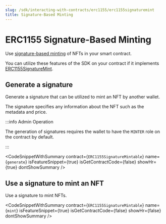 ```yaml
---
slug: /sdk/interacting-with-contracts/erc1155/erc1155signaturemint
title: Signature-Based Minting
---
```



# ERC1155 Signature-Based Minting

Use [signature-based minting](/sdk/advanced-features/on-demand-minting) of NFTs in your smart contract.

You can utilize these features of the SDK on your contract if it implements [ERC1155SignatureMint](/extensions/erc-1155/erc1155signaturemint).

<div className="row" style={{ marginBottom: 24 }}>
  <div className="col col--12" style={{ marginTop: 8 }}>
    <QuickstartCard
      name="Learn how to implement ERC1155SignatureMint in your smart contract"
      link={"/extensions/erc-1155/erc1155signaturemint"}
      image="/assets/icons/general.png"
    />
  </div>
</div>

## Generate a signature

Generate a signature that can be utilized to mint an NFT by another wallet.

The signature specifies any information about the NFT such as the metadata and price.

:::info Admin Operation

The generation of signatures requires the wallet to have the `MINTER` role on the contract by default.

:::

<CodeSnippetWithSummary
  contract={`ERC1155SignatureMintable`}
  name={`generate`}
  isFeatureSnippet={true}
  isGetContractCode={false}
  showHr={true}
  dontShowSummary
/>

## Use a signature to mint an NFT

Use a signature to mint NFTs.

<CodeSnippetWithSummary
  contract={`ERC1155SignatureMintable`}
  name={`mint`}
  isFeatureSnippet={true}
  isGetContractCode={false}
  showHr={false}
  dontShowSummary
/>
